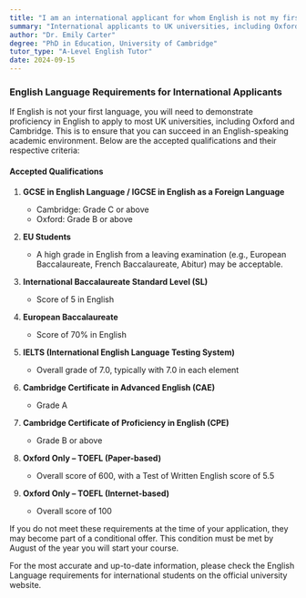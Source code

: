 ```yaml
---
title: "I am an international applicant for whom English is not my first language. Do I have to take an extra qualification?"
summary: "International applicants to UK universities, including Oxford and Cambridge, are required to demonstrate English language proficiency. Various qualifications are accepted to meet this requirement."
author: "Dr. Emily Carter"
degree: "PhD in Education, University of Cambridge"
tutor_type: "A-Level English Tutor"
date: 2024-09-15
---
```


### English Language Requirements for International Applicants

If English is not your first language, you will need to demonstrate proficiency in English to apply to most UK universities, including Oxford and Cambridge. This is to ensure that you can succeed in an English-speaking academic environment. Below are the accepted qualifications and their respective criteria:

#### Accepted Qualifications

1. **GCSE in English Language / IGCSE in English as a Foreign Language**
   - Cambridge: Grade C or above
   - Oxford: Grade B or above

2. **EU Students**
   - A high grade in English from a leaving examination (e.g., European Baccalaureate, French Baccalaureate, Abitur) may be acceptable.

3. **International Baccalaureate Standard Level (SL)**
   - Score of 5 in English

4. **European Baccalaureate**
   - Score of 70% in English

5. **IELTS (International English Language Testing System)**
   - Overall grade of 7.0, typically with 7.0 in each element

6. **Cambridge Certificate in Advanced English (CAE)**
   - Grade A

7. **Cambridge Certificate of Proficiency in English (CPE)**
   - Grade B or above

8. **Oxford Only – TOEFL (Paper-based)**
   - Overall score of 600, with a Test of Written English score of 5.5

9. **Oxford Only – TOEFL (Internet-based)**
   - Overall score of 100

If you do not meet these requirements at the time of your application, they may become part of a conditional offer. This condition must be met by August of the year you will start your course.

For the most accurate and up-to-date information, please check the English Language requirements for international students on the official university website.